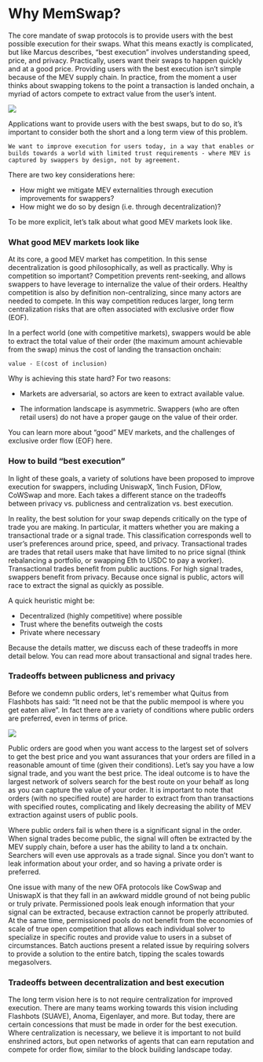 # Why MemSwap?

The core mandate of swap protocols is to provide users with the best possible execution for their swaps. What this means exactly is complicated, but like Marcus describes, “best execution” involves understanding speed, price, and privacy. Practically, users want their swaps to happen quickly and at a good price. Providing users with the best execution isn’t simple because of the MEV supply chain. In practice, from the moment a user thinks about swapping tokens to the point a transaction is landed onchain, a myriad of actors compete to extract value from the user’s intent.

![](../public/MEVsupplychain.png)

Applications want to provide users with the best swaps, but to do so, it’s important to consider both the short and a long term view of this problem.

`We want to improve execution for users today, in a way that enables or builds towards a world with limited trust requirements - where MEV is captured by swappers by design, not by agreement.`

There are two key considerations here:

- How might we mitigate MEV externalities through execution improvements for swappers?
- How might we do so by design (i.e. through decentralization)?

To be more explicit, let’s talk about what good MEV markets look like.

### What good MEV markets look like

At its core, a good MEV market has competition. In this sense decentralization is good philosophically, as well as practically. Why is competition so important? Competition prevents rent-seeking, and allows swappers to have leverage to internalize the value of their orders. Healthy competition is also by definition non-centralizing, since many actors are needed to compete. In this way competition reduces larger, long term centralization risks that are often associated with exclusive order flow (EOF).

In a perfect world (one with competitive markets), swappers would be able to extract the total value of their order (the maximum amount achievable from the swap) minus the cost of landing the transaction onchain:

`value - 𝔼(cost of inclusion)`

Why is achieving this state hard? For two reasons:

- Markets are adversarial, so actors are keen to extract available value.

- The information landscape is asymmetric. Swappers (who are often retail users) do not have a proper gauge on the value of their order.

You can learn more about “good” MEV markets, and the challenges of exclusive order flow (EOF) here.

### How to build “best execution”

In light of these goals, a variety of solutions have been proposed to improve execution for swappers, including UniswapX, 1inch Fusion, DFlow, CoWSwap and more. Each takes a different stance on the tradeoffs between privacy vs. publicness and centralization vs. best execution.

In reality, the best solution for your swap depends critically on the type of trade you are making. In particular, it matters whether you are making a transactional trade or a signal trade. This classification corresponds well to user’s preferences around price, speed, and privacy. Transactional trades are trades that retail users make that have limited to no price signal (think rebalancing a portfolio, or swapping Eth to USDC to pay a worker). Transactional trades benefit from public auctions. For high signal trades, swappers benefit from privacy. Because once signal is public, actors will race to extract the signal as quickly as possible.

A quick heuristic might be:

- Decentralized (highly competitive) where possible
- Trust where the benefits outweigh the costs
- Private where necessary

Because the details matter, we discuss each of these tradeoffs in more detail below. You can read more about transactional and signal trades here.

### Tradeoffs between publicness and privacy

Before we condemn public orders, let's remember what Quitus from Flashbots has said: “It need not be that the public mempool is where you get eaten alive”. In fact there are a variety of conditions where public orders are preferred, even in terms of price.

![](../public/publicvprivate.png)

Public orders are good when you want access to the largest set of solvers to get the best price and you want assurances that your orders are filled in a reasonable amount of time (given their conditions). Let’s say you have a low signal trade, and you want the best price. The ideal outcome is to have the largest network of solvers search for the best route on your behalf as long as you can capture the value of your order. It is important to note that orders (with no specified route) are harder to extract from than transactions with specified routes, complicating and likely decreasing the ability of MEV extraction against users of public pools.

Where public orders fail is when there is a significant signal in the order. When signal trades become public, the signal will often be extracted by the MEV supply chain, before a user has the ability to land a tx onchain. Searchers will even use approvals as a trade signal. Since you don’t want to leak information about your order, and so having a private order is preferred.

One issue with many of the new OFA protocols like CowSwap and UniswapX is that they fall in an awkward middle ground of not being public or truly private. Permissioned pools leak enough information that your signal can be extracted, because extraction cannot be properly attributed. At the same time, permissioned pools do not benefit from the economies of scale of true open competition that allows each individual solver to specialize in specific routes and provide value to users in a subset of circumstances. Batch auctions present a related issue by requiring solvers to provide a solution to the entire batch, tipping the scales towards megasolvers.

### Tradeoffs between decentralization and best execution

The long term vision here is to not require centralization for improved execution. There are many teams working towards this vision including Flashbots (SUAVE), Anoma, Eigenlayer, and more. But today, there are certain concessions that must be made in order for the best execution. Where centralization is necessary, we believe it is important to not build enshrined actors, but open networks of agents that can earn reputation and compete for order flow, similar to the block building landscape today.
